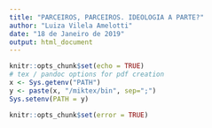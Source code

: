 ---
title: "PARCEIROS, PARCEIROS. IDEOLOGIA A PARTE?"
author: "Luiza Vilela Amelotti"
date: "18 de Janeiro de 2019"
output: html_document
---

```{r setup, include=FALSE}
knitr::opts_chunk$set(echo = TRUE)
# tex / pandoc options for pdf creation
x <- Sys.getenv("PATH")
y <- paste(x, "/miktex/bin", sep=";")
Sys.setenv(PATH = y)
```
```{r, echo=FALSE}
knitr::opts_chunk$set(error = TRUE)
```

